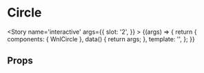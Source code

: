 
<Meta title='molecules/Circle' component={WnlCircle} />

# Circle

<Story name='interactive'
    args={{
        slot: '<span class="-mischka">2</span>',
    }}
    >
    {(args) => {
        return {
            components: { WnlCircle },
            data() {
                return args;
            },
            template: '<wnl-circle><span v-html="slot" /></wnl-circle>',
        };
    }}
</Story>

## Props

<Props of={WnlCircle} />
